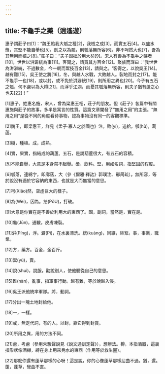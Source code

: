 ```yaml
---
---
---
```

title: 不龜手之藥（逍遙遊）
---



惠子謂莊子曰[1]：“魏王貽我大瓠之種[2]，我樹之成[3]，而實五石[4]。以盛水漿，其堅不能自舉也[5]。剖之以為瓢，則瓠落無所容[6]。非不呺然大也[7]，吾為其無用而掊之[8]。”莊子曰：“夫子固拙於用大矣[9]。宋人有善為不龜手之藥者[10]，世世以洴澼絖為事[11]。客聞之，請買其方百金[12]。聚族而謀曰：'我世世為洴澼絖，不過數金，今一朝而鬻技百金[13]，請與之。'客得之，以說吳王[14]。越有難[15]，吳王使之將[16]，冬，與越人水戰，大敗越人。裂地而封之[17]。能不龜手一也[18]，或以封，或不免於洴澼絖[19]，則所用之異也[20]。今子有五石之瓠，何不慮以為大樽[21]，而浮乎江湖，而憂其瓠落無所容，則夫子猶有蓬之心也夫[22]！”

[1]惠子，姓惠名施，宋人，曾為梁惠王相，莊子的朋友。但《莊子》各篇中有關惠施與莊子的故事，多半是寓言的性質。這篇文章闡發了“無用之用”的主張。“無用之用”是從不同的角度看待事物，認為事物沒有同一的客觀標準。

[2]魏王，即梁惠王，詳見《孟子·寡人之於國也》注。貽(yí)，送給。瓠(hù)，葫蘆。

[3]樹，種植。成，成熟。

[4]實，果實，指結成的葫蘆。五石，是說葫蘆很大，有五石的容積。

[5]不能自舉，大意是本身禁不起舉。漿，飲料。堅，用如名詞，指堅固的程度。

[6]瓠落，連綿字，即廓落，大（參《爾雅·釋詁》郭璞注、邢昺疏）。無所容，等於說沒有適於它容納的東西，也就是大而無當的意思。

[7]呺(Xiāo)然，空虛巨大的樣子。

[8]為(Wèi)，因為。掊(PǒU)，打破。

[9]大意是你實在是不善於利用大的東西了。固，副詞，當然是，實在是。

[10]龜(Jūn)，通皸，皮膚凍裂。

[11]洴(Píng)，浮。澼(Pī)，在水裏漂洗。絖(kuàng)，同纊，絲絮。事，事業，職業。

[12]方，藥方。百金，金百斤。

[13]鬻(yù)，賣。

[14]說(shuì)，說服，勸說別人，使他聽從自己的意思。

[15]難(nàn)，亂事，指軍事行動。越有難，等於說越入侵。

[16]吳王派他統率軍隊。將，動詞。

[17]分出一塊土地封給他。

[18]一，一樣。

[19]或，無定代詞，有的人。以封，靠它得到封賞。

[20]所用之異，用的方法不同。

[21]慮，考慮（參用朱駿聲說見《說文通訓定聲》），想辦法。樽，本指酒器，這裏指形狀像酒樽，縛在身上用來鳧水的東西（作用等於救生圈）。

[22]那麼你還有蓬草那樣的心呀！這是說，你的心像蓬草那樣屈曲不通。猶，還。蓬，蓬草，彎曲不直。